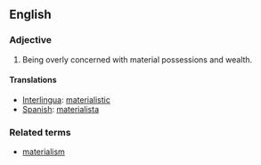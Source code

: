 == English ==
=== Adjective ===
#Being overly concerned with material possessions and wealth. 

====Translations====
*[[Interlingua]]: [[materialistic]]
*[[Spanish]]: [[materialista]]

=== Related terms ===
*[[materialism]]